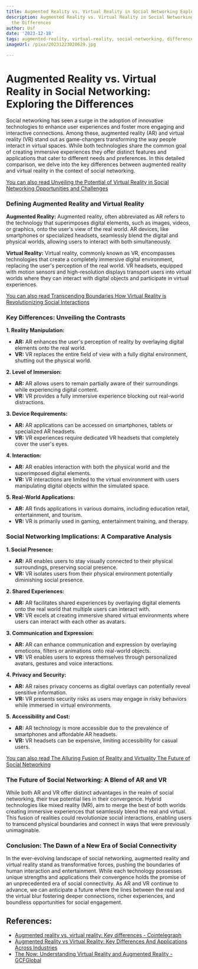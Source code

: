 ```yaml
---
title: Augmented Reality vs. Virtual Reality in Social Networking Exploring the Differences
description: Augmented Reality vs. Virtual Reality in Social Networking Exploring
  the Differences
author: Usf
date: '2023-12-18'
tags: augmented-reality, virtual-reality, social-networking, differences
imageUrl: /pixa/20231223020629.jpg

---
```

# Augmented Reality vs. Virtual Reality in Social Networking: Exploring the Differences

Social networking has seen  a  surge  in the adoption of innovative technologies to enhance user experiences and foster  more engaging and  interactive connections. Among these, augmented reality (AR)  and virtual reality (VR) stand out as game-changers transforming the way  people interact in virtual spaces. While both technologies share the common goal of creating immersive experiences they  offer distinct features  and applications that cater to different needs and preferences. In this detailed  comparison, we delve into the key differences between augmented reality and virtual reality in the context  of social networking.

[You can  also read Unveiling the Potential of Virtual Reality in Social Networking Opportunities and Challenges](Unveiling%20the%20Potential%20of%20Virtual%20Reality%20in%20Social%20Networking%20Opportunities%20and%20Challenges)


### Defining Augmented Reality and Virtual Reality

**Augmented Reality:**
Augmented reality, often abbreviated as AR refers to the technology that superimposes digital elements, such as images,  videos, or graphics, onto the user's view of the real world. AR devices, like smartphones or specialized headsets, seamlessly blend the digital and physical worlds, allowing users to interact with both simultaneously.

**Virtual Reality:**
Virtual reality, commonly known as  VR, encompasses technologies that create a completely immersive digital environment, replacing the user's perception of the real world. VR headsets, equipped with  motion sensors and high-resolution displays transport users into virtual worlds where they can interact with digital objects and participate in virtual experiences.

[You can also read Transcending Boundaries  How Virtual Reality is Revolutionizing Social  Interactions](Transcending%20Boundaries%20How%20Virtual%20Reality%20is%20Revolutionizing%20Social%20Interactions)


### Key  Differences: Unveiling the  Contrasts

**1. Reality Manipulation:**
- **AR:** AR enhances the user's  perception of reality by overlaying digital elements onto the real world.
- **VR:**  VR  replaces the entire field of view with a fully digital environment, shutting out the physical world.

**2. Level of Immersion:**
- **AR:** AR allows users to remain partially aware of their  surroundings while experiencing digital content.
- **VR:** VR  provides a fully immersive experience blocking out  real-world distractions.

**3. Device Requirements:**
- **AR:** AR applications can be accessed on smartphones,  tablets or specialized AR headsets.
- **VR:** VR experiences require  dedicated VR headsets  that  completely cover the user's eyes.

**4. Interaction:**
- **AR:** AR enables interaction with both the physical world and the superimposed digital elements.
- **VR:** VR interactions are limited to  the virtual environment with users manipulating digital  objects within  the simulated space.

**5. Real-World Applications:**
- **AR:** AR  finds applications in various domains,  including education retail, entertainment, and  tourism.
- **VR:**  VR is primarily used in gaming, entertainment  training, and therapy.

### Social Networking Implications: A Comparative Analysis

**1. Social Presence:**
- **AR:** AR enables users to stay visually connected to their physical surroundings, preserving social presence.
- **VR:** VR isolates users from their  physical environment potentially diminishing social presence.

**2. Shared Experiences:**
- **AR:** AR facilitates shared experiences by overlaying digital elements onto  the real  world that multiple users can interact with.
- **VR:** VR  excels at creating immersive shared virtual environments  where users can interact with each other as avatars.

**3. Communication  and Expression:**
- **AR:** AR can enhance communication and expression by overlaying emoticons, filters or  animations onto  real-world objects.
- **VR:** VR enables users to express themselves through personalized avatars, gestures and  voice interactions.

**4. Privacy and Security:**
- **AR:** AR raises privacy concerns as digital overlays can  potentially  reveal sensitive information.
- **VR:**  VR presents security risks  as users may engage in risky behaviors while immersed in virtual environments.

**5.  Accessibility and Cost:**
- **AR:** AR technology is more accessible due to the prevalence of smartphones and affordable AR headsets.
-  **VR:** VR headsets can be expensive, limiting accessibility for casual users.

[You can also read The  Alluring  Fusion of Reality and Virtuality The Future of Social Networking](The%20Alluring%20Fusion%20of%20Reality%20and%20Virtuality%20The%20Future%20of%20Social%20Networking)


### The Future  of Social Networking: A  Blend of AR and VR

While both  AR and VR offer distinct advantages in the realm of social networking, their true potential lies in their convergence. Hybrid technologies like mixed reality (MR), aim to merge the best of  both worlds creating immersive  experiences that seamlessly blend the real and virtual. This fusion of realities  could revolutionize social interactions, enabling users to transcend physical boundaries and  connect in ways that were  previously unimaginable.

### Conclusion: The Dawn of a New Era of Social Connectivity

In the  ever-evolving landscape of social networking, augmented reality and virtual reality stand  as transformative forces, pushing the boundaries of human interaction and entertainment. While each technology possesses unique strengths and applications their convergence  holds  the promise of an unprecedented era of  social connectivity. As AR and VR continue to advance, we can anticipate a future where  the  lines between  the real and the virtual blur  fostering  deeper connections,  richer experiences, and boundless opportunities for social engagement.

## References:
- [Augmented reality vs. virtual reality: Key differences - Cointelegraph](https://cointelegraph.com/learn/augmented-reality-vs-virtual-reality-key-differences)
- [Augmented Reality vs Virtual Reality: Key Differences And Applications Across Industries](https://www.cryptopolitan.com/augmented-reality-vs-virtual-reality/)
- [The Now: Understanding Virtual Reality and Augmented Reality - GCFGlobal](https://edu.gcfglobal.org/en/thenow/understanding-virtual-reality-and-augmented-reality/1/)
